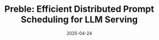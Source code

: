 ---
title: 'Preble: Efficient Distributed Prompt Scheduling for LLM Serving'
date: '2025-04-24'
tags: ['ICLR2025']
draft: false
authors: ['Vikranth Srivatsa', 'Zijian He', 'Reyna Abhyankar', 'Dongming Li', 'Yiying Zhang']
canonicalUrl: https://arxiv.org/abs/2407.00023
---